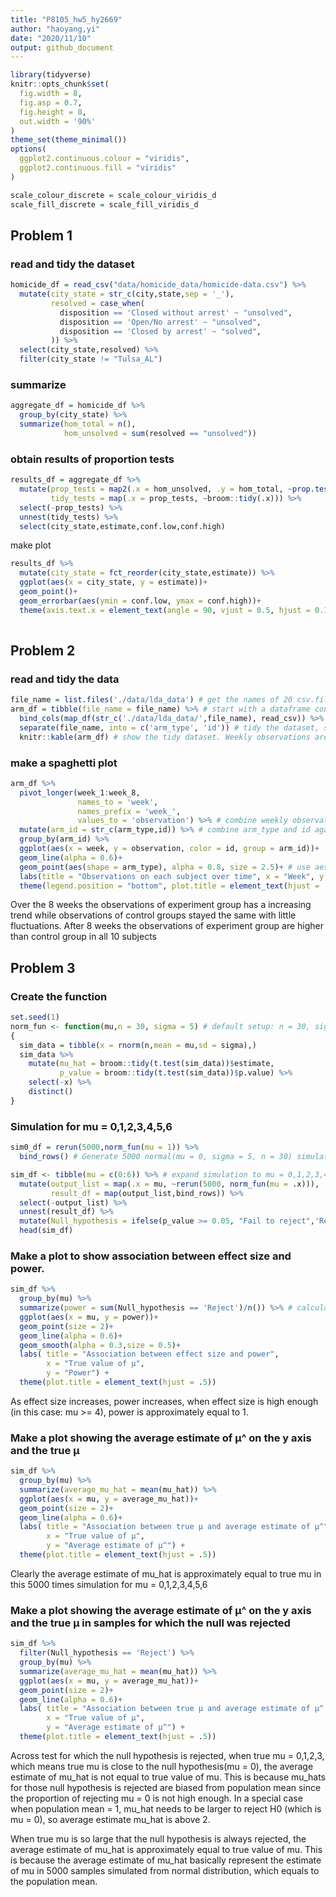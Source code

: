 ```yaml
---
title: "P8105_hw5_hy2669"
author: "haoyang,yi"
date: "2020/11/10"
output: github_document
---
```


```r
library(tidyverse)
knitr::opts_chunk$set(
  fig.width = 8,
  fig.asp = 0.7,
  fig.height = 8,
  out.width = '90%'
)
theme_set(theme_minimal())
options(
  ggplot2.continuous.colour = "viridis",
  ggplot2.continuous.fill = "viridis"
)

scale_colour_discrete = scale_colour_viridis_d
scale_fill_discrete = scale_fill_viridis_d
```
## Problem 1
### read and tidy the dataset
```r
homicide_df = read_csv("data/homicide_data/homicide-data.csv") %>%
  mutate(city_state = str_c(city,state,sep = '_'),
         resolved = case_when(
           disposition == 'Closed without arrest' ~ "unsolved",
           disposition == 'Open/No arrest' ~ "unsolved",
           disposition == 'Closed by arrest' ~ "solved",
         )) %>%
  select(city_state,resolved) %>%
  filter(city_state != "Tulsa_AL") 
```
### summarize
```r
aggregate_df = homicide_df %>%
  group_by(city_state) %>%
  summarize(hom_total = n(),
            hom_unsolved = sum(resolved == "unsolved"))
```
### obtain results of proportion tests
```r
results_df = aggregate_df %>%
  mutate(prop_tests = map2(.x = hom_unsolved, .y = hom_total, ~prop.test(x = .x, n = .y)),
         tidy_tests = map(.x = prop_tests, ~broom::tidy(.x))) %>%
  select(-prop_tests) %>%
  unnest(tidy_tests) %>%
  select(city_state,estimate,conf.low,conf.high)
```
make plot
```r
results_df %>%
  mutate(city_state = fct_reorder(city_state,estimate)) %>%
  ggplot(aes(x = city_state, y = estimate))+
  geom_point()+
  geom_errorbar(aes(ymin = conf.low, ymax = conf.high))+
  theme(axis.text.x = element_text(angle = 90, vjust = 0.5, hjust = 0.1))
  
```

## Problem 2
### read and tidy the data
```r
file_name = list.files('./data/lda_data') # get the names of 20 csv.files
arm_df = tibble(file_name = file_name) %>% # start with a dataframe containing all file names.
  bind_cols(map_df(str_c('./data/lda_data/',file_name), read_csv)) %>% # read data from 20 csvs, save the results in arm_df.
  separate(file_name, into = c('arm_type', 'id')) # tidy the dataset, separate file_name(con01) into arm_type(con/exp) and id(1-10).
  knitr::kable(arm_df) # show the tidy dataset. Weekly observations are tidy.
```

### make a spaghetti plot
```r
arm_df %>%
  pivot_longer(week_1:week_8,
               names_to = 'week',
               names_prefix = 'week_',
               values_to = 'observation') %>% # combine weekly observations in a column for making plot
  mutate(arm_id = str_c(arm_type,id)) %>% # combine arm_type and id again 
  group_by(arm_id) %>%
  ggplot(aes(x = week, y = observation, color = id, group = arm_id))+
  geom_line(alpha = 0.6)+
  geom_point(aes(shape = arm_type), alpha = 0.8, size = 2.5)+ # use aes(shape = ) to create points with distinct shape from two types of arm.
  labs(title = "Observations on each subject over time", x = "Week", y = "Observation")+
  theme(legend.position = "bottom", plot.title = element_text(hjust = .5))
```
  Over the 8 weeks the observations of experiment group has a increasing trend while observations of control groups stayed the same with little fluctuations. After 8 weeks the observations of experiment group are higher than control group in all 10 subjects

## Problem 3
### Create the function 
```r
set.seed(1)
norm_fun <- function(mu,n = 30, sigma = 5) # default setup: n = 30, sigma = 5
{
  sim_data = tibble(x = rnorm(n,mean = mu,sd = sigma),)
  sim_data %>%
    mutate(mu_hat = broom::tidy(t.test(sim_data))$estimate,
           p_value = broom::tidy(t.test(sim_data))$p.value) %>%
    select(-x) %>%
    distinct()
}
```
### Simulation for mu = 0,1,2,3,4,5,6
```r
sim0_df = rerun(5000,norm_fun(mu = 1)) %>%
  bind_rows() # Generate 5000 normal(mu = 0, sigma = 5, n = 30) simulation and store the results of t.test(H0 : mu = 0)

sim_df <- tibble(mu = c(0:6)) %>% # expand simulation to mu = 0,1,2,3,4,5,6
  mutate(output_list = map(.x = mu, ~rerun(5000, norm_fun(mu = .x))),
         result_df = map(output_list,bind_rows)) %>%
  select(-output_list) %>%
  unnest(result_df) %>%
  mutate(Null_hypothesis = ifelse(p_value >= 0.05, "Fail to reject",'Reject'))  # Decision rule of t-test: If p_value < 0.05, reject H0, otherwise fail to reject H0
  head(sim_df)
```

### Make a plot to show association between effect size and power.
```r
sim_df %>%
  group_by(mu) %>%
  summarize(power = sum(Null_hypothesis == 'Reject')/n()) %>% # calculate power when mu = 0:6 
  ggplot(aes(x = mu, y = power))+
  geom_point(size = 2)+
  geom_line(alpha = 0.6)+
  geom_smooth(alpha = 0.3,size = 0.5)+
  labs( title = "Association between effect size and power",
        x = "True value of μ",
        y = "Power") +
  theme(plot.title = element_text(hjust = .5))
```
  As effect size increases, power increases, when effect size is high enough (in this case: mu >= 4), power is approximately equal to 1. 

### Make a plot showing the average estimate of μ^ on the y axis and the true μ 
```r
sim_df %>%
  group_by(mu) %>%
  summarize(average_mu_hat = mean(mu_hat)) %>%
  ggplot(aes(x = mu, y = average_mu_hat))+
  geom_point(size = 2)+
  geom_line(alpha = 0.6)+
  labs( title = "Association between true μ and average estimate of μ^",
        x = "True value of μ",
        y = "Average estimate of μ^") +
  theme(plot.title = element_text(hjust = .5))
```
  Clearly the average estimate of mu_hat is approximately equal to true mu in this 5000 times simulation for mu = 0,1,2,3,4,5,6

### Make a plot showing the average estimate of μ^ on the y axis and the true μ in samples for which the null was rejected

```r
sim_df %>%
  filter(Null_hypothesis == 'Reject') %>%
  group_by(mu) %>%
  summarize(average_mu_hat = mean(mu_hat)) %>%
  ggplot(aes(x = mu, y = average_mu_hat))+
  geom_point(size = 2)+
  geom_line(alpha = 0.6)+
  labs( title = "Association between true μ and average estimate of μ^ when H0 is rejected",
        x = "True value of μ",
        y = "Average estimate of μ^") +
  theme(plot.title = element_text(hjust = .5))
```
  Across test for which the null hypothesis is rejected, when true mu = 0,1,2,3, which means true mu is close to the null hypothesis(mu = 0), the average estimate of mu_hat is not equal to true value of mu. This is because mu_hats for those null hypothesis is rejected are biased from population mean since the proportion of rejecting mu = 0 is not high enough. In a special case when population mean = 1, mu_hat needs to be larger to reject H0 (which is mu = 0), so average estimate mu_hat is above 2. 
  
  When true mu is so large that the null hypothesis is always rejected, the average estimate of mu_hat is approximately equal to true value of mu. This is because the average estimate of mu_hat basically represent the estimate of mu in 5000 samples simulated from normal distribution, which equals to the population mean.

